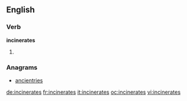 ==English==

===Verb===
'''incinerates'''

# {{third-person singular of|[[incinerate]]}}

===Anagrams===
* [[ancientries#English|ancientries]]

[[de:incinerates]]
[[fr:incinerates]]
[[it:incinerates]]
[[oc:incinerates]]
[[vi:incinerates]]